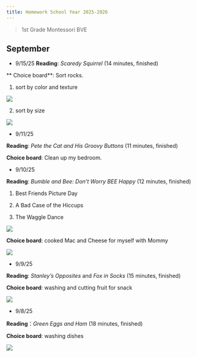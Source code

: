 ```yaml
---
title: Homework School Year 2025-2026
---
```


> 1st Grade Montessori BVE

## September

-   9/15/25 **Reading**: *Scaredy Squirrel* (14 minutes, finished)

\*\* Choice board\*\*: Sort rocks.

  1. sort by color and texture

![](../photos/h20250915a.jpg)

  2. sort by size

![](../photos/h20250915b.jpg)

-   9/11/25

**Reading**: *Pete the Cat and His Groovy Buttons* (11 minutes, finished)

**Choice board**: Clean up my bedroom.

-   9/10/25

**Reading**: *Bumble and Bee: Don't Worry BEE Happy* (12 minutes, finished)

1.  Best Friends Picture Day

2.  A Bad Case of the Hiccups

3.  The Waggle Dance

![](../photos/a20250601.jpg)

**Choice board**: cooked Mac and Cheese for myself with Mommy

![](../photos/h20250910.jpg)

-   9/9/25

**Reading**: *Stanley's Opposites* and *Fox in Socks* (15 minutes, finished)

**Choice board**: washing and cutting fruit for snack

![](../photos/h20250909.jpg)

-   9/8/25

**Reading**：*Green Eggs and Ham* (18 minutes, finished)

**Choice board**: washing dishes

![](../photos/h20250908.jpg)
